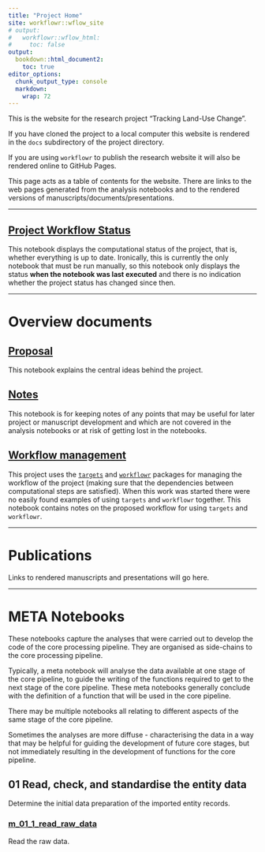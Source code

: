 ```yaml
---
title: "Project Home"
site: workflowr::wflow_site
# output:
#   workflowr::wflow_html:
#     toc: false
output:
  bookdown::html_document2:
    toc: true
editor_options:
  chunk_output_type: console
  markdown: 
    wrap: 72
---
```


This is the website for the research project "Tracking Land-Use Change".

If you have cloned the project to a local computer this website is
rendered in the `docs` subdirectory of the project directory.

If you are using `workflowr` to publish the research website it will
also be rendered online to GitHub Pages.

This page acts as a table of contents for the website. There are links
to the web pages generated from the analysis notebooks and to the
rendered versions of manuscripts/documents/presentations.

------------------------------------------------------------------------

## [Project Workflow Status](m_00_status.html) {.unnumbered}

This notebook displays the computational status of the project, that is,
whether everything is up to date. Ironically, this is currently the only
notebook that must be run manually, so this notebook only displays the
status **when the notebook was last executed** and there is no
indication whether the project status has changed since then.

------------------------------------------------------------------------

# Overview documents {.unnumbered}

## [Proposal](proposal.html) {.unnumbered}

This notebook explains the central ideas behind the project.

## [Notes](notes.html) {.unnumbered}

This notebook is for keeping notes of any points that may be useful for
later project or manuscript development and which are not covered in the
analysis notebooks or at risk of getting lost in the notebooks.

## [Workflow management](workflow.html) {.unnumbered}

This project uses the [`targets`](https://wlandau.github.io/targets/)
and [`workflowr`](https://github.com/jdblischak/workflowr) packages for
managing the workflow of the project (making sure that the dependencies
between computational steps are satisfied). When this work was started
there were no easily found examples of using `targets` and `workflowr`
together. This notebook contains notes on the proposed workflow for
using `targets` and `workflowr`.

------------------------------------------------------------------------

# Publications {.unnumbered}

Links to rendered manuscripts and presentations will go here.

------------------------------------------------------------------------

# META Notebooks {.unnumbered}

These notebooks capture the analyses that were carried out to develop
the code of the core processing pipeline. They are organised as
side-chains to the core processing pipeline.

Typically, a meta notebook will analyse the data available at one stage
of the core pipeline, to guide the writing of the functions required to
get to the next stage of the core pipeline. These meta notebooks
generally conclude with the definition of a function that will be used
in the core pipeline.

There may be multiple notebooks all relating to different aspects of the
same stage of the core pipeline.

Sometimes the analyses are more diffuse - characterising the data in a
way that may be helpful for guiding the development of future core
stages, but not immediately resulting in the development of functions
for the core pipeline.

## 01 Read, check, and standardise the entity data {.unnumbered}

Determine the initial data preparation of the imported entity records.

### [m_01_1\_read_raw_data](m_01_1_read_raw_data.html) {.unnumbered}

Read the raw data.
